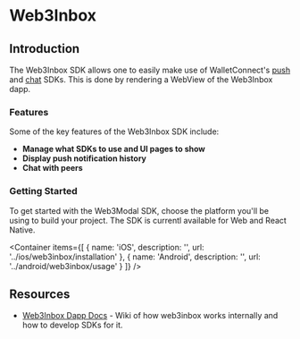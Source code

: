 
# Web3Inbox

## Introduction

The Web3Inbox SDK allows one to easily make use of WalletConnect's [push](../specs/clients/push/wallet-client-api.md) and [chat](../specs/clients/chat/client-api.md) SDKs. This is done by rendering a WebView of the Web3Inbox dapp.

### Features

Some of the key features of the Web3Inbox SDK include:

- **Manage what SDKs to use and UI pages to show**
- **Display push notification history**
- **Chat with peers**


### Getting Started

To get started with the Web3Modal SDK, choose the platform you'll be using to build your project. The SDK is currentl available for Web and React Native.

<Container
  items={[
    {
      name: 'iOS',
      description: '',
      url: '../ios/web3inbox/installation'
    },
    {
      name: 'Android',
      description: '',
      url: '../android/web3inbox/usage'
    }
  ]}
/>

## Resources

- [Web3Inbox Dapp Docs](https://github.com/WalletConnect/web3inbox/wiki) - Wiki of how web3inbox works internally and how to develop SDKs for it.
